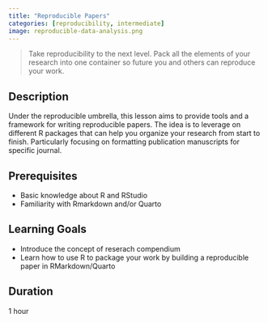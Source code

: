 ```yaml
---
title: "Reproducible Papers"
categories: [reproducibility, intermediate]
image: reproducible-data-analysis.png
---
```


> Take reproducibility to the next level. Pack all the elements of your research into one container so future you and others can reproduce your work.


## Description
Under the reproducible umbrella, this lesson aims to provide tools and a framework for writing reproducible papers. The idea is to leverage on different R packages that can help you organize your research from start to finish. Particularly focusing on formatting publication manuscripts for specific journal.

## Prerequisites
- Basic knowledge about R and RStudio
- Familiarity with Rmarkdown and/or Quarto


## Learning Goals
- Introduce the concept of reserach compendium
- Learn how to use R to package your work by building a reproducible paper in
RMarkdown/Quarto

## Duration
1 hour
